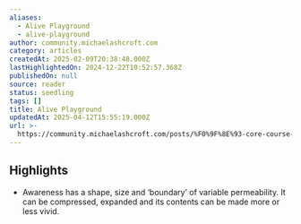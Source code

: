 ```yaml
---
aliases:
  - Alive Playground
  - alive-playground
author: community.michaelashcroft.com
category: articles
createdAt: 2025-02-09T20:38:48.000Z
lastHighlightedOn: 2024-12-22T10:52:57.368Z
publishedOn: null
source: reader
status: seedling
tags: []
title: Alive Playground
updatedAt: 2025-04-12T15:55:19.000Z
url: >-
  https://community.michaelashcroft.com/posts/%F0%9F%8E%93-core-course-introduction-to-the-alexander-technique-1000-words
---
```

## Highlights

- Awareness has a shape, size and ‘boundary’ of variable permeability. It can be compressed, expanded and its contents can be made more or less vivid.
